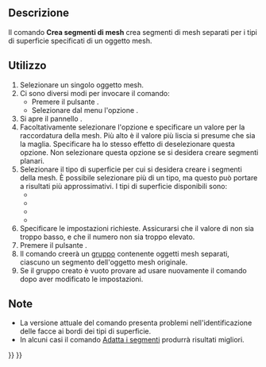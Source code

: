 <languages/>

{{Docnav/it
|[[Mesh_RemoveCompByHand/it|Rimuovi componente a mano]]
|[[Mesh_SegmentationBestFit/it|Adatta i segmenti]]
|[[Mesh_Workbench/it|Mesh]]
|IconL=Mesh_RemoveCompByHand.svg
|IconR=Mesh_SegmentationBestFit.svg
|IconC=Workbench_Mesh.svg
}}

<div class="mw-translate-fuzzy">
{{GuiCommand/it
|Name=Mesh_Segmentation
|Name/it=Crea segmenti di mesh
|MenuLocation=Mesh → Crea segmenti di mesh...
|Workbenches=[[Mesh_Workbench/it|Mesh]]
|SeeAlso=[[Mesh_SegmentationBestFit/it|Adatta i segmenti]]
}}
</div>

<span id="Description"></span>
==Descrizione==

Il comando '''Crea segmenti di mesh''' crea segmenti di mesh separati per i tipi di superficie specificati di un oggetto mesh.

<span id="Usage"></span>
==Utilizzo==

<div class="mw-translate-fuzzy">
# Selezionare un singolo oggetto mesh.
# Ci sono diversi modi per invocare il comando:
#* Premere il pulsante {{Button|[[Image:Mesh_Segmentation.svg|16px]] [[Mesh_Segmentation/it|Crea segmenti di mesh...]]}}.
#* Selezionare dal menu l'opzione {{MenuCommand|Mesh → [[Image:Mesh_Segmentation.svg|16px]] Crea segmenti di mesh...}}.
# Si apre il pannello {{MenuCommand|Segmentazione della mesh}}.
# Facoltativamente selezionare l'opzione {{MenuCommand|Levigatura della mesh}} e specificare un valore per la raccordatura della mesh. Più alto è il valore più liscia si presume che sia la maglia. Specificare {{Value|0}} ha lo stesso effetto di deselezionare questa opzione. Non selezionare questa opzione se si desidera creare segmenti planari.
# Selezionare il tipo di superficie per cui si desidera creare i segmenti della mesh. È possibile selezionare più di un tipo, ma questo può portare a risultati più approssimativi. I tipi di superficie disponibili sono:
#* {{MenuCommand|Plane}}
#* {{MenuCommand|Cylinder}}
#* {{MenuCommand|Sphere}}
#* {{MenuCommand|Freeform}}
# Specificare le impostazioni richieste. Assicurarsi che il valore di {{MenuCommand|Tolerance}} non sia troppo basso, e che il numero {{MenuCommand|Minimum number of faces}} non sia troppo elevato.
# Premere il pulsante {{Button|OK}}.
# Il comando creerà un [[Std_Group/it|gruppo]] contenente oggetti mesh separati, ciascuno un segmento dell'oggetto mesh originale.
# Se il gruppo creato è vuoto provare ad usare nuovamente il comando dopo aver modificato le impostazioni.
</div>

<span id="Notes"></span>
==Note==

* La versione attuale del comando presenta problemi nell'identificazione delle facce ai bordi dei tipi di superficie.
* In alcuni casi il comando [[Mesh_SegmentationBestFit/it|Adatta i segmenti]] produrrà risultati migliori.


{{Docnav/it
|[[Mesh_RemoveCompByHand/it|Rimuovi componente a mano]]
|[[Mesh_SegmentationBestFit/it|Adatta i segmenti]]
|[[Mesh_Workbench/it|Mesh]]
|IconL=Mesh_RemoveCompByHand.svg
|IconR=Mesh_SegmentationBestFit.svg
|IconC=Workbench_Mesh.svg
}}

{{Mesh Tools navi{{#translation:}}}}
{{Userdocnavi{{#translation:}}}}
{{clear}}